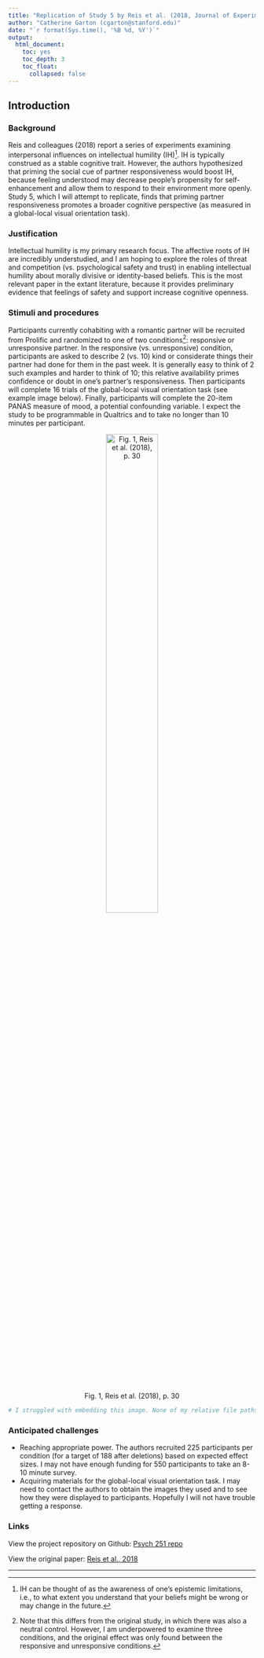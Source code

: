 ```yaml
---
title: "Replication of Study 5 by Reis et al. (2018, Journal of Experimental Social Psychology)"
author: "Catherine Garton (cgarton@stanford.edu)"
date: "`r format(Sys.time(), '%B %d, %Y')`"
output:
  html_document:
    toc: yes
    toc_depth: 3
    toc_float:
      collapsed: false
---
```


<!-- Replication reports should all use this template to standardize reporting across projects.  These reports will be public supplementary materials that accompany the summary report(s) of the aggregate results. -->

## Introduction

### Background
Reis and colleagues (2018) report a series of experiments examining interpersonal influences on intellectual humility (IH)^[IH can be thought of as the awareness of one's epistemic limitations, i.e., to what extent you understand that your beliefs might be wrong or may change in the future.]. IH is typically construed as a stable cognitive trait. However, the authors hypothesized that priming the social cue of partner responsiveness would boost IH, because feeling understood may decrease people's propensity for self-enhancement and allow them to respond to their environment more openly. Study 5, which I will attempt to replicate, finds that priming partner responsiveness promotes a broader cognitive perspective (as measured in a global-local visual orientation task).

### Justification
Intellectual humility is my primary research focus. The affective roots of IH are incredibly understudied, and I am hoping to explore the roles of threat and competition (vs. psychological safety and trust) in enabling intellectual humility about morally divisive or identity-based beliefs. This is the most relevant paper in the extant literature, because it provides preliminary evidence that feelings of safety and support increase cognitive openness.

### Stimuli and procedures
Participants currently cohabiting with a romantic partner will be recruited from Prolific and randomized to one of two conditions^[Note that this differs from the original study, in which there was also a neutral control. However, I am underpowered to examine three conditions, and the original effect was only found between the responsive and unresponsive conditions.]: responsive or unresponsive partner. In the responsive (vs. unresponsive) condition, participants are asked to describe 2 (vs. 10) kind or considerate things their partner had done for them in the past week. It is generally easy to think of 2 such examples and harder to think of 10; this relative availability primes confidence or doubt in one's partner's responsiveness. Then participants will complete 16 trials of the global-local visual orientation task (see example image below). Finally, participants will complete the 20-item PANAS measure of mood, a potential confounding variable. I expect the study to be programmable in Qualtrics and to take no longer than 10 minutes per participant.

<center>
![Fig. 1, Reis et al. (2018), p. 30](/Users/catherinegarton/Documents/Grad School/Class and admin/reis2018/images/global_local.png){width=50%}
</center>

```r
# I struggled with embedding this image. None of my relative file paths worked. I still need to figure out a better way of linking the image.

```

### Anticipated challenges
* Reaching appropriate power. The authors recruited 225 participants per condition (for a target of 188 after deletions) based on expected effect sizes. I may not have enough funding for 550 participants to take an 8-10 minute survey.
* Acquiring materials for the global-local visual orientation task. I may need to contact the authors to obtain the images they used and to see how they were displayed to participants. Hopefully I will not have trouble getting a response.

### Links
View the project repository on Github: [Psych 251 repo](https://github.com/psych251/reis2018)

View the original paper: [Reis et al., 2018](https://github.com/psych251/reis2018/blob/main/original_paper/Reis_et_al_2018.pdf)

***
